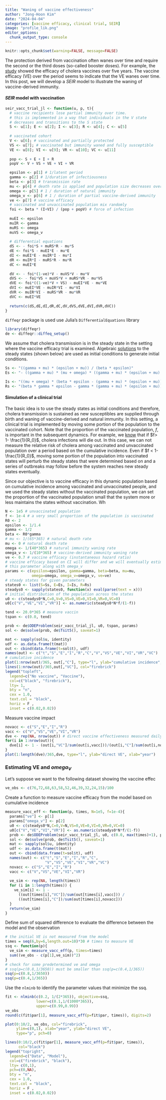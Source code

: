 ```yaml
---
title: "Waning of vaccine effectiveness"
author: "Jong-Hoon Kim"
date: "2024-04-04"
categories: [vaccine efficacy, clinical trial, SEIR]
image: "profile_lik.png"
editor_options: 
  chunk_output_type: console
---
```


```r
knitr::opts_chunk$set(warning=FALSE, message=FALSE) 
```

The protection derived from vaccination often wanes over time and require the second or the third doses (so-called booster doses). For example, the [study](https://pubmed.ncbi.nlm.nih.gov/8852414/) showed the efficacy of cholera vaccines over five years. The vaccine efficacy (VE) over the period seems to indicate that the VE wanes over time. In this post, we will develop a $SEIR$ model to illustrate the waning of vaccine-derived immunity.

#### $SEIR$ model with vaccination

```r
seir_vacc_trial_jl <- function(u, p, t){
  # vaccine recipients lose partial immunity over time.
  # this is implemented in a way that individuals in the V state
  # decreases and transitions to the S state
  S <- u[1]; E <- u[2]; I <- u[3]; R <- u[4]; C <- u[5]
 
  # vaccinated cohort
  V <- u[6]; # vaccinated and partially protected
  VS <- u[7]; # vaccinated but immunity waned and fully susceptible
  VE <- u[8]; VI <- u[9]; VR <- u[10]; VC <- u[11]
  
  pop <- S + E + I + R
  popV <- V + VS + VE + VI + VR

  epsilon <- p[1] # 1/latent period
  gamma <- p[2] # 1/duration of infectiousness
  beta <- p[3] # transmission rate
  mu <- p[4] # death rate is applied and population size decreases over time
  omega <- p[5] # 1 / duration of natural immunity
  omega_v <- p[6] # 1 / duration of partial vaccine-derived immunity
  ve <- p[7] # vaccine efficacy
  # vaccinated and unvaccinated population mix randomly
  foi <- beta * (I+VI) / (pop + popV) # force of infection
  
  muEI <- epsilon
  muIR <- gamma
  muRS <- omega
  muVS <- omega_v
  
  # differential equations
  dS <- - foi*S + muRS*R - mu*S
  dE <- foi*S - muEI*E - mu*E
  dI <- muEI*E - muIR*I - mu*I
  dR <- muIR*I - muRS*R - mu*R
  dC <- muEI*E
  
  dV <- - foi*(1-ve)*V - muVS*V - mu*V
  dVS <- - foi*VS + muVS*V + muRS*VR - mu*VS 
  dVE <- foi*((1-ve)*V + VS) - muEI*VE - mu*VE
  dVI <- muEI*VE - muIR*VI - mu*VI
  dVR <- muIR*VI - muRS*VR - mu*VR
  dVC <- muEI*VE
  
  return(c(dS,dE,dI,dR,dC,dV,dVS,dVE,dVI,dVR,dVC))
}
```

`diffeqr` package is used use Julia's `DifferentialEquations` library

```r
library(diffeqr)
de <- diffeqr::diffeq_setup()
```

We assume that cholera transmission is in the steady state in the setting where the vaccine efficacy trial is examined. Algebraic [solutions](https://www.jonghoonk.com/posts/cholera_seir_eqn/) to the steady states (shown below) are used as initial conditions to generate initial conditions.

```r
Ss <- "((gamma + mu) * (epsilon + mu)) / (beta * epsilon)"
Es <- "- ((gamma + mu) * (mu + omega) * ((gamma + mu) * (epsilon + mu) - beta * epsilon)) / (beta * epsilon * (gamma * (epsilon + mu + omega) + (epsilon + mu) * (mu + omega)))"

Is <- "((mu + omega) * (beta * epsilon - (gamma + mu) * (epsilon + mu))) / (beta * omega * (gamma + epsilon + mu) + beta * (gamma + mu) * (epsilon + mu))"
Rs <- "(beta * gamma * epsilon - gamma * (gamma + mu) * (epsilon + mu)) / (beta * omega * (gamma + epsilon + mu) + beta * (gamma + mu) * (epsilon + mu))"
```

#### Simulation of a clinical trial

The basic idea is to use the steady states as initial conditions and therefore, cholera transmission is sustained as new susceptibles are supplied through birth and waning of vaccine-derived and natural immunity. In this setting, a clinical trial is implemented by moving some portion of the population to the vaccinated cohort. Note that the proportion of the vaccinated population, $f$, is important in the subsequent dynamics. For example, we [know](https://www.jonghoonk.com/posts/critical_vacc_threshold/index.html) that if $f> 1- \frac{1}{R_0}$, cholera infections will die out. In this case, we can not measure the relative risk of cholera among vaccinated and unvaccinated population over a period based on the cumulative incidence. Even if $f < 1- \frac{1}{R_0}$, moving some portion of the population into vaccinated states will perturb the steady states that were determined based on and a series of outbreaks may follow before the system reaches new steady states eventually.

Since our objective is to vaccine efficacy in this dynamic population based on cumulative incidence among vaccinated and unvaccinated people, and we used the steady states without the vaccinated population, we can set the proportion of the vaccinated population small that the system more or less maintains the states without vaccination. Wh

```r
N <- 1e5 # unvaccinated population
f <- 1e-4 # a very small proportion of the population is vaccinated
R0 <- 2
epsilon <- 1/1.4
gamma <- 1/2
beta <- R0*gamma
# mu <- 1/(65*365) # natural death rate
mu <- 0 # natural death rate
omega <- 1/(40*365) # natural immunity waning rate
omega_v <- 1/(10*365) # vaccine-derived immunity waning rate
ve <- 0.7 # vaccine efficacy (instantaneous hazard ratio)
# vaccine efficacy based on CI will differ and we will eventually estimate
# this parameter along with omega_v
params <- c(epsilon=epsilon, gamma=gamma, beta=beta, mu=mu, 
            omega=omega, omega_v=omega_v, ve=ve)
# steady states for given parameters
states0 <- list(S=Ss, E=Es, I=Is, R=Rs)
steadys0 <- sapply(states0, function(x) eval(parse(text = x)))
# initial distribution of the population across the states
u0 <- c(steadys0*N,C=0,V=0,VS=0,VE=0,VI=0,VR=0,VC=0)
u0[c("V","VE","VI","VR")] <- as.numeric(steadys0*N*f/(1-f))

tend <- 20.0*365 # measure vaccin
tspan <- c(0.0, tend)

prob <- de$ODEProblem(seir_vacc_trial_jl, u0, tspan, params)
sol <- de$solve(prob, de$Tsit5(), saveat=1)

mat <- sapply(sol$u, identity)
udf <- as.data.frame(t(mat))
out <- cbind(data.frame(t=sol$t), udf)
names(out) <- c("t","S","E","I","R","C","V","VS","VE","VI","VR","VC")
# cumulative incidence
plot(1:nrow(out)/365, out[,"C"], type="l", ylab="cumulative incidence", xlab="year", col="black")
lines(1:nrow(out)/365,out[,"VC"], col="firebrick")
legend("topleft", 
  legend=c("No vaccine", "Vaccine"), 
  col=c("black", "firebrick"), 
  lty= 1,
  bty = "n", 
  cex = 1.0, 
  text.col = "black", 
  horiz = F , 
  inset = c(0.02,0.02))
```

Measure vaccine impact

```r
novacc <- c("S","E","I","R")
vacc <- c("V","VS","VE","VI","VR")
dve <- rep(NA, nrow(out)) # direct vaccine effectiveness measured daily
for(i in 1:nrow(out)){
  dve[i] <- 1 - (out[i,"VC"]/sum(out[i,vacc]))/(out[i,"C"]/sum(out[i,novacc]))
}
plot(1:length(dve)/365,dve, type="l", ylab="direct VE", xlab="year")
```

### Estimating VE and $omega_V$

Let's suppose we want to the following dataset showing the vaccine effec

```r
ve_obs <- c(76,72,68,63,58,52,46,39,32,24,15)/100
```

Create a function to measure vaccine efficacy from the model based on cumulative incidence

```r
measure_vacc_eff <- function(p, times, N=1e5, f=1e-4){
  params["ve"] <- p[1]
  params["omega_v"] <- p[2]
  u0 <- c(steadys0*N,C=0,V=N,VS=0,VE=0,VI=0,VR=0,VC=0)
  u0[c("V","VE","VI","VR")] <- as.numeric(steadys0*N*f/(1-f))
  prob <- de$ODEProblem(seir_vacc_trial_jl, u0, c(0.0, max(times)+1), params)
  sol <- de$solve(prob, de$Tsit5(), saveat=1)
  mat <- sapply(sol$u, identity)
  udf <- as.data.frame(t(mat))
  out <- cbind(data.frame(t=sol$t), udf)
  names(out) <- c("t","S","E","I","R","C",
                  "V","VS","VE","VI","VR","VC")
  novacc <- c("S","E","I","R")
  vacc <- c("V","VS","VE","VI","VR")
  
  ve_sim <- rep(NA, length(times))
  for (i in 1:length(times)) {
    ve_sim[i] <- 1 - 
      ((out[times[i],"VC"])/sum(out[times[i],vacc])) / 
      ((out[times[i],"C"])/sum(out[times[i],novacc]))
  }
  return(ve_sim)
}
```

Define sum of squared difference to evaluate the difference between the model and the observation

```r
# the initial VE is not measured from the model
times = seq(6,by=6,length.out=10)*30 # times to measure VE
ssq <- function(p){
  ve_sim <- measure_vacc_eff(p, times=times)
  sum((ve_obs - c(p[1],ve_sim))^2)  
}
# check for some predetermined ve and omega
# ssq(p=c(0.8,1/3650)) must be smaller than ssq(p=c(0.4,1/365))
ssq(p=c(0.8,1/3650))
ssq(p=c(0.4,1/365))
```

Use the `nlminb` to identify the parameter values that minimize the ssq.

```r
fit <- nlminb(c(0.2, 1/(2*365)), objective=ssq, 
              lower=c(0.1,1/(1000*365)),
              upper=c(0.99,0.99))
ve_obs
round(c(fit$par[1], measure_vacc_eff(p=fit$par, times)), digits=2)

plot(0:10/2, ve_obs, col="firebrick", 
     ylim=c(0,1), xlab="year", ylab="direct VE",
     type="p", pch=0)

lines(0:10/2,c(fit$par[1], measure_vacc_eff(p=fit$par, times)),
      col="black")
legend("topright", 
  legend=c("Data", "Model"), 
  col=c("firebrick", "black"), 
  lty= c(0,1),
  pch=c(0,NA),
  bty = "n", 
  cex = 1.0, 
  text.col = "black", 
  horiz = F , 
  inset = c(0.02,0.02))
```
